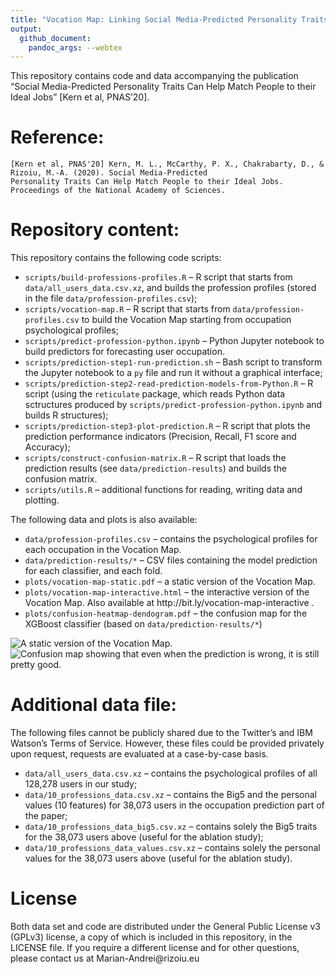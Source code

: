 ```yaml
---
title: "Vocation Map: Linking Social Media-Predicted Personality Traits and Occupations"
output: 
  github_document:
    pandoc_args: --webtex
---
```


This repository contains code and data accompanying the publication "Social Media-Predicted Personality Traits Can Help Match People to their Ideal Jobs" [Kern et al, PNAS'20].

Reference:
===
```
[Kern et al, PNAS'20] Kern, M. L., McCarthy, P. X., Chakrabarty, D., & Rizoiu, M.-A. (2020). Social Media-Predicted
Personality Traits Can Help Match People to their Ideal Jobs. Proceedings of the National Academy of Sciences.
```

Repository content:
===

This repository contains the following code scripts:  

* `scripts/build-professions-profiles.R` -- R script that starts from `data/all_users_data.csv.xz`, and builds the profession profiles (stored in the file `data/profession-profiles.csv`);
* `scripts/vocation-map.R` -- R script that starts from `data/profession-profiles.csv` to build the Vocation Map starting from occupation psychological profiles;
* `scripts/predict-profession-python.ipynb` -- Python Jupyter notebook to build predictors for forecasting user occupation.
* `scripts/prediction-step1-run-prediction.sh` -- Bash script to transform the Jupyter notebook to a `py` file and run it without a graphical interface;
* `scripts/prediction-step2-read-prediction-models-from-Python.R` -- R script (using the `reticulate` package, which reads Python data sctructures produced by `scripts/predict-profession-python.ipynb` and builds R structures);
* `scripts/prediction-step3-plot-prediction.R` -- R script that plots the prediction performance indicators (Precision, Recall, F1 score and Accuracy);
* `scripts/construct-confusion-matrix.R` -- R script that loads the prediction results (see `data/prediction-results`) and builds the confusion matrix.
* `scripts/utils.R` -- additional functions for reading, writing data and plotting.

The following data and plots is also available:

* `data/profession-profiles.csv` -- contains the psychological profiles for each occupation in the Vocation Map.
* `data/prediction-results/*` -- CSV files containing the model prediction for each classifier, and each fold.
* `plots/vocation-map-static.pdf` -- a static version of the Vocation Map. 
* `plots/vocation-map-interactive.html` -- the interactive version of the Vocation Map. Also available at http://bit.ly/vocation-map-interactive .
* `plots/confusion-heatmap-dendogram.pdf` -- the confusion map for the XGBoost classifier (based on `data/prediction-results/*`)

![A static version of the Vocation Map.](plots/vocation-map-static.png)
![Confusion map showing that even when the prediction is wrong, it is still pretty good.](plots/confusion-heatmap-dendogram.png)

Additional data file:
===

The following files cannot be publicly shared due to the Twitter's and IBM Watson's Terms of Service.
However, these files could be provided privately upon request, requests are evaluated at a case-by-case basis.

* `data/all_users_data.csv.xz` -- contains the psychological profiles of all 128,278 users in our study;
* `data/10_professions_data.csv.xz` -- contains the Big5 and the personal values (10 features) for 38,073 users in the occupation prediction part of the paper;
* `data/10_professions_data_big5.csv.xz` -- contains solely the Big5 traits for the 38,073 users above (useful for the ablation study);
* `data/10_professions_data_values.csv.xz` -- contains solely the personal values for the 38,073 users above (useful for the ablation study).


License
===

Both data set and code are distributed under the General Public License v3 (GPLv3) license, a copy of which is included in this repository, in the LICENSE file. 
If you require a different license and for other questions, please contact us at Marian-Andrei@rizoiu.eu
